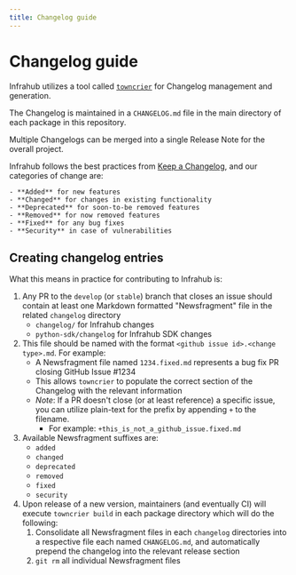 ```yaml
---
title: Changelog guide
---
```

# Changelog guide

Infrahub utilizes a tool called [`towncrier`](https://towncrier.readthedocs.io/) for Changelog management and generation.

The Changelog is maintained in a `CHANGELOG.md` file in the main directory of each package in this repository.

Multiple Changelogs can be merged into a single Release Note for the overall project.

Infrahub follows the best practices from [Keep a Changelog](https://keepachangelog.com/), and our categories of change are:

    - **Added** for new features
    - **Changed** for changes in existing functionality
    - **Deprecated** for soon-to-be removed features
    - **Removed** for now removed features
    - **Fixed** for any bug fixes
    - **Security** in case of vulnerabilities

## Creating changelog entries

What this means in practice for contributing to Infrahub is:

1. Any PR to the `develop` (or `stable`) branch that closes an issue should contain at least one Markdown formatted "Newsfragment" file in the related `changelog` directory
    - `changelog/` for Infrahub changes
    - `python-sdk/changelog` for Infrahub SDK changes
1. This file should be named with the format `<github issue id>.<change type>.md`. For example:
    - A Newsfragment file named `1234.fixed.md` represents a bug fix PR closing GitHub Issue #1234
    - This allows `towncrier` to populate the correct section of the Changelog with the relevant information
    - *Note*: If a PR doesn't close (or at least reference) a specific issue, you can utilize plain-text for the prefix by appending `+` to the filename.
        - For example: `+this_is_not_a_github_issue.fixed.md`
1. Available Newsfragment suffixes are:
    - `added`
    - `changed`
    - `deprecated`
    - `removed`
    - `fixed`
    - `security`
1. Upon release of a new version, maintainers (and eventually CI) will execute `towncrier build` in each package directory which will do the following:
    1. Consolidate all Newsfragment files in each `changelog` directories into a respective file each named `CHANGELOG.md`, and automatically prepend the changelog into the relevant release section
    1. `git rm` all individual Newsfragment files
